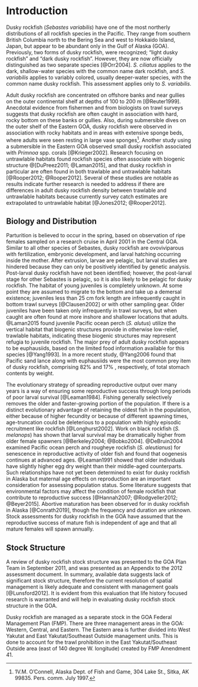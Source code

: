 # Introduction

Dusky rockfish (*Sebastes variabilis*) have one of the most northerly distributions of all rockfish species in the Pacific. 
They range from southern British Columbia north to the Bering Sea and west to Hokkaido Island, Japan, but appear to be abundant only in the Gulf of Alaska (GOA). 
Previously, two forms of dusky rockfish, were recognized; “light dusky rockfish” and “dark dusky rockfish”. 
However, they are now officially distinguished as two separate species [@Orr2004]. 
*S. ciliatus* applies to the dark, shallow-water species with the common name dark rockfish, and *S. variabilis* applies to variably colored, usually deeper-water species, with the common name dusky rockfish. 
This assessment applies only to *S. variabilis*.

Adult dusky rockfish are concentrated on offshore banks and near gullies on the outer continental shelf at depths of 100 to 200 m [@Reuter1999]. 
Anecdotal evidence from fishermen and from biologists on trawl surveys suggests that dusky rockfish are often caught in association with hard, rocky bottom on these banks or gullies. 
Also, during submersible dives on the outer shelf of the Eastern GOA, dusky rockfish were observed in association with rocky habitats and in areas with extensive sponge beds, where adults were seen resting in large vase sponges^[1V.M. O’Connell, Alaska Dept. of Fish and Game, 304 Lake St., Sitka, AK 99835. Pers. comm. July 1997.]. 
Another study using a submersible in the Eastern GOA observed small dusky rockfish associated with *Primnoa* spp. corals [@Krieger2002]. 
Research focusing on untrawlable habitats found rockfish species often associate with biogenic structure @[DuPreez2011; @Laman2015], and that dusky rockfish in particular are often found in both trawlable and untrawlable habitats [@Rooper2012; @Rooper2012]. 
Several of these studies are notable as results indicate further research is needed to address if there are differences in adult dusky rockfish density between trawlable and untrawlable habitats because currently survey catch estimates are extrapolated to untrawlable habitat [@Jones2012; @Rooper2012].


## Biology and Distribution

Parturition is believed to occur in the spring, based on observation of ripe females sampled on a research cruise in April 2001 in the Central GOA. 
Similar to all other species of Sebastes, dusky rockfish are ovoviviparous with fertilization, embryonic development, and larval hatching occurring inside the mother. 
After extrusion, larvae are pelagic, but larval studies are hindered because they can only be positively identified by genetic analysis. 
Post-larval dusky rockfish have not been identified; however, the post-larval stage for other Sebastes is pelagic, so it is also likely to be pelagic for dusky rockfish. 
The habitat of young juveniles is completely unknown. At some point they are assumed to migrate to the bottom and take up a demersal existence; juveniles less than 25 cm fork length are infrequently caught in bottom trawl surveys [@Clausen2002] or with other sampling gear. 
Older juveniles have been taken only infrequently in trawl surveys, but when caught are often found at more inshore and shallower locations that adults. 
@Laman2015 found juvenile Pacific ocean perch (*S. alutus*) utilize the vertical habitat that biogenic structures provide in otherwise low-relief, trawlable habitats, indicating these biogenic structures may represent refugia to juvenile rockfish. 
The major prey of adult dusky rockfish appears to be euphausiids, based on the limited food information available for this species [@Yang1993]. 
In a more recent study, @Yang2006 found that Pacific sand lance along with euphausiids were the most common prey item of dusky rockfish, comprising 82% and 17% , respectively, of total stomach contents by weight.

The evolutionary strategy of spreading reproductive output over many years is a way of ensuring some reproductive success through long periods of poor larval survival [@Leaman1984]. 
Fishing generally selectively removes the older and faster-growing portion of the population. 
If there is a distinct evolutionary advantage of retaining the oldest fish in the population, either because of higher fecundity or because of different spawning times, age-truncation could be deleterious to a population with highly episodic recruitment like rockfish [@Longhurst2002]. 
Work on black rockfish (*S. melanops*) has shown that larval survival may be dramatically higher from older female spawners [@Berkeley2004; @Bobko2004]. 
@DeBruin2004 examined Pacific ocean perch and rougheye rockfish (*S. aleutianus*) for senescence in reproductive activity of older fish and found that oogenesis continues at advanced ages. 
@Leaman1991 showed that older individuals have slightly higher egg dry weight than their middle-aged counterparts. 
Such relationships have not yet been determined to exist for dusky rockfish in Alaska but maternal age effects on reproduction are an important consideration for assessing population status. 
Some literature suggests that environmental factors may affect the condition of female rockfish that contribute to reproductive success [@Hannah2007; @Rodgveller2012; @Beyer2015]. 
Abortive maturation has been observed for in dusky rockfish in Alaska [@Conrath2019], though the frequency and duration are unknown.
Stock assessments for dusky rockfish in the GOA have assumed that the reproductive success of mature fish is independent of age and that all mature females will spawn annually.


## Stock Structure

A review of dusky rockfish stock structure was presented to the GOA Plan Team in September 2011, and was presented as an Appendix to the 2012 assessment document. 
In summary, available data suggests lack of significant stock structure, therefore the current resolution of spatial management is likely adequate and consistent with management goals [@Lunsford2012]. 
It is evident from this evaluation that life history focused research is warranted and will help in evaluating dusky rockfish stock structure in the GOA.

Dusky rockfish are managed as a separate stock in the GOA Federal Management Plan (FMP). 
There are three management areas in the GOA: Western, Central, and Eastern. 
The Eastern area is further divided into West Yakutat and East Yakutat/Southeast Outside management units. 
This is done to account for the trawl prohibition in the East Yakutat/Southeast Outside area (east of 140 degree W. longitude) created by FMP Amendment 41.

